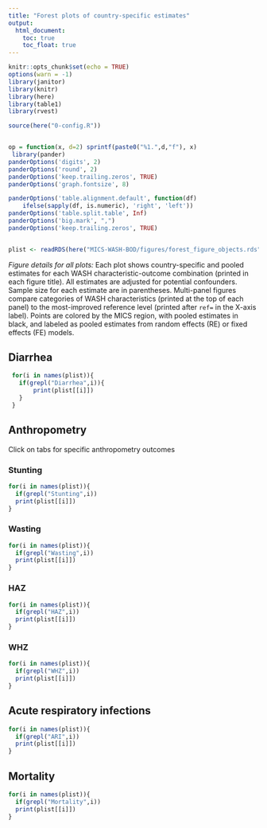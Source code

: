 ```yaml
---
title: "Forest plots of country-specific estimates"
output:
  html_document:
    toc: true  
    toc_float: true  
---
```




```r
knitr::opts_chunk$set(echo = TRUE)
options(warn = -1) 
library(janitor)
library(knitr)
library(here)
library(table1)
library(rvest)

source(here("0-config.R"))


op = function(x, d=2) sprintf(paste0("%1.",d,"f"), x) 
 library(pander)
panderOptions('digits', 2)
panderOptions('round', 2)
panderOptions('keep.trailing.zeros', TRUE)
panderOptions('graph.fontsize', 8)

panderOptions('table.alignment.default', function(df)
    ifelse(sapply(df, is.numeric), 'right', 'left'))
panderOptions('table.split.table', Inf)
panderOptions('big.mark', ",")
panderOptions('keep.trailing.zeros', TRUE)


plist <- readRDS(here("MICS-WASH-BOD/figures/forest_figure_objects.rds"))


```



_Figure details for all plots:_ Each plot shows country-specific and pooled estimates for each WASH characteristic-outcome combination (printed in each figure title). All estimates are adjusted for potential confounders. Sample size for each estimate are in parentheses. Multi-panel figures compare categories of WASH characteristics (printed at the top of each panel) to the most-improved reference level (printed after `ref=` in the X-axis label). Points are colored by the MICS region, with pooled estimates in black, and labeled as pooled estimates from random effects (RE) or fixed effects (FE) models.


## Diarrhea {.tabset .tabset-fade .tabset-pills}

<!-- ### EC_H {.tabset .tabset-fade .tabset-pills} -->

<!-- ```{r, echo=F, warning=F, message=F, fig.width = 10, fig.height = 5} -->
<!--       print(plist$Diarrhea.EC_H) -->
<!-- ``` -->

```r
 for(i in names(plist)){
   if(grepl("Diarrhea",i)){
       print(plist[[i]])
   }
 }
```

## Anthropometry {.tabset .tabset-fade .tabset-pills}

Click on tabs for specific anthropometry outcomes

### Stunting

```r
for(i in names(plist)){
  if(grepl("Stunting",i))
  print(plist[[i]])
}
```

### Wasting

```r
for(i in names(plist)){
  if(grepl("Wasting",i))
  print(plist[[i]])
}
```

### HAZ

```r
for(i in names(plist)){
  if(grepl("HAZ",i))
  print(plist[[i]])
}
```

### WHZ

```r
for(i in names(plist)){
  if(grepl("WHZ",i))
  print(plist[[i]])
}
```

## Acute respiratory infections

```r
for(i in names(plist)){
  if(grepl("ARI",i))
  print(plist[[i]])
}
```

## Mortality


```r
for(i in names(plist)){
  if(grepl("Mortality",i))
  print(plist[[i]])
}
```
